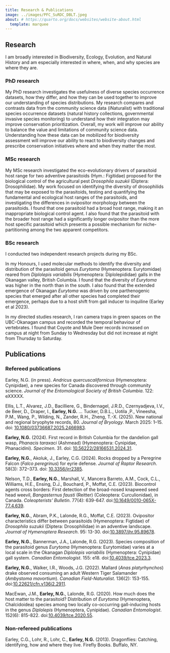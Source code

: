 ```yaml
---
title: Research & Publications
image: ../images/PFC_SuRDC_DBLT.jpeg
about: # https://quarto.org/docs/websites/website-about.html
  template: marquee
---
```


## Research

I am broadly interested in Biodiversity, Ecology, Evolution, and Natural History and am especially interested in where, when, and why species are where they are.

### PhD research

My PhD research investigates the usefulness of diverse species occurrence datasets, how they differ, and how they can be used together to improve our understanding of species distributions. My research compares and contrasts data from the community science data (iNaturalist) with traditional species occurrence datasets (natural history collections, governmental invasive species monitoring) to understand how their integration may improve conservation prioritization. Overall, my work will improve our ability to balance the value and limitations of community science data. Understanding how these data can be mobilized for biodiversity assessment will improve our ability to react to biodiversity changes and prescribe conservation initiatives where and when they matter the most.

### MSc research

My MSc research investigated the eco-evolutionary drivers of parasitoid host range for two adventive parasitoids (Hym.: Figitidae) proposed for the biological control of the agricultural pest *Drosophila suzukii* (Diptera: Drosophilidae). My work focused on identifying the diversity of drosophilids that may be exposed to the parasitoids, testing and quantifying the fundamental and ecological host ranges of the parasitoids, and investigating the differences in ovipositor morphology between the parasitoids. I found that one parasitoid had a broad host range, making it an inappropriate biological control agent. I also found that the parasitoid with the broader host range had a significantly longer ovipositor than the more host specific parasitoid which presents a possible mechanism for niche-partitioning among the two apparent competitors.

### BSc research

I conducted two independent research projects during my BSc. 

In my Honours, I used molecular methods to identify the diversity and distribution of the parasitoid genus *Eurytoma* (Hymenoptera: Eurytomidae) reared from *Diplolepis variabilis* (Hymenoptera: Diplolepididae) galls in the Okanagan valley, British Columbia. I found that the diversity of *Eurytoma* was higher in the north than in the south. I also found that the extended emergence of Okanagan *Eurytoma* was driven by one parthenogenic species that emerged after all other species had completed their emergence, perhaps due to a host shift from gall inducer to inquiline (Earley et al 2023).

In my directed studies research, I ran camera traps in green spaces on the UBC-Okanagan campus and recorded the temporal behaviour of vertebrates. I found that Coyote and Mule Deer records increased on campus at night from Sunday to Wednesday but did not increase at night from Thursday to Saturday.

## Publications

### Refereed publications

Earley, N.G. (in press). *Andricus quercuscalifornicus* (Hymenoptera: Cynipidae), a new species for Canada discovered through community science. *Journal of the Entomological Society of British Columbia*. 122: eXXXXX.

Ellis, L.T., Alvarez, J.D., Bacilliere, G., Bindernagel, J.R.D., Czernyadjeva, I.V., de Beer, D., Draper, I., **Earley, N.G.** ... Tucker, D.B.L., Uotila ,P., Vineesha, P.M., Wang, P., Wilding, N., Zander, R.H., Zheng, T.-X. (2025). New national and regional bryophyte records, 80. *Journal of Bryology*. March 2025: 1–15. doi: [10.1080/03736687.2025.2466983](https://doi.org/10.1080/03736687.2025.2466983).

**Earley, N.G.** (2024). First record in British Columbia for the dandelion gall wasp, *Phanacis taraxaci* (Ashmead) (Hymenoptera: Cynipidae, Phanacidini). *Specimen*. 31. doi: [10.56222/28166531.2024.31](https://doi.org/10.56222/28166531.2024.31).

**Earley, N.G.**, Akoluk, J., Earley, C.G. (2024). Rocks dropped by a Peregrine Falcon (*Falco peregrinus*) for eyrie defense. *Journal of Raptor Research*. 58(3): 372–373. doi: [10.3356/jrr2385](https://doi.org/10.3356/jrr2385).

Nelson, T.D., **Earley, N.G.**, Marshall, V., Mancera Barreto, A.M., Cock, C.L., Williams, H.E., Ensing, D.J., Bouchard, P., Moffat, C.E. (2023). Biocontrol agents cross borders: First detection of the broad-nosed knapweed seed head weevil, *Bangasternus fausti* (Reitter) (Coleoptera: Curculionidae), in Canada. *Coleopterists’ Bulletin*. 77(4): 639-647. doi:[10.1649/0010-065X-77.4.639](https://doi.org/10.1649/0010-065X-77.4.639).

**Earley, N.G.**, Abram, P.K., Lalonde, R.G., Moffat, C.E. (2023). Ovipositor characteristics differ between parasitoids (Hymenoptera: Figtidae) of *Drosophila suzukii* (Diptera: Drosophilidae) in an adventive landscape. *Journal of Hymenoptera Research*. 95: 13-30. doi:[10.3897/jhr.95.89678](https://doi.org/10.3897/jhr.95.89678).

**Earley, N.G.**, Bannerman, J.A., Lalonde, R.G. (2023). Species composition of the parasitoid genus *Eurytoma* (Hymenoptera: Eurytomidae) varies at a local scale in the Okanagan *Diplolepis variabilis* (Hymenoptera: Cynipidae) gall system. *Canadian Entomologist*. 155: e18. doi:[10.4039/tce.2023.3](https://doi.org/10.4039/tce.2023.3).

**Earley, N.G.**, Walker, I.R., Woods, J.G. (2022). Mallard (*Anas platyrhynchos*) drake observed consuming an adult Western Tiger Salamander (*Ambystoma mavortium*). *Canadian Field-Naturalist*. 136(2): 153-155. doi:[10.22621/cfn.v136i2.2911](https://doi.org/10.22621/cfn.v136i2.2911).

MacEwan, J.M., **Earley, N.G.**, Lalonde, R.G. (2020). How much does the host matter to the parasitoid? Distribution of *Eurytoma* (Hymenoptera, Chalcidoidea) species among two locally co-occurring gall-inducing hosts in the genus *Diplolepis* (Hymenoptera, Cynipidae). *Canadian Entomologist*. 152(6): 815-822. doi:[10.4039/tce.2020.55](https://doi.org/10.4039/tce.2020.55).

### Non-refereed publications

Earley, C.G., Lohr, R., Lohr, C., **Earley, N.G.** (2013). Dragonflies: Catching, identifying, how and where they live. Firefly Books. Buffalo, NY. 
